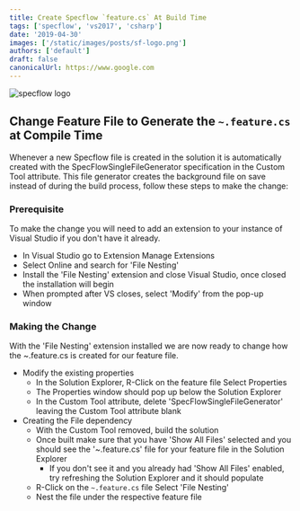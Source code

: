 ```yaml
---
title: Create Specflow `feature.cs` At Build Time
tags: ['specflow', 'vs2017', 'csharp']
date: '2019-04-30'
images: ['/static/images/posts/sf-logo.png']
authors: ['default']
draft: false
canonicalUrl: https://www.google.com
---
```


<Image
  className="w-full rounded-xl"
  alt="specflow logo"
  src="/static/images/posts/sf-logo.png"
  layout="responsive"
  width={450}
  height={250}
/>

## Change Feature File to Generate the `~.feature.cs` at Compile Time

Whenever a new Specflow file is created in the solution it is automatically created with the SpecFlowSingleFileGenerator specification in the Custom Tool attribute. This file generator creates the background file on save instead of during the build
process, follow these steps to make the change:

### Prerequisite

To make the change you will need to add an extension to your instance of Visual Studio if you don't have it already.

- In Visual Studio go to Extension Manage Extensions
- Select Online and search for 'File Nesting'
- Install the 'File Nesting' extension and close Visual Studio, once closed the installation will begin
- When prompted after VS closes, select 'Modify' from the pop-up window

### Making the Change

With the 'File Nesting' extension installed we are now ready to change how the ~.feature.cs is created for our feature file.

- Modify the existing properties
  - In the Solution Explorer, R-Click on the feature file Select Properties
  - The Properties window should pop up below the Solution Explorer
  - In the Custom Tool attribute, delete 'SpecFlowSingleFileGenerator' leaving the Custom Tool attribute blank
- Creating the File dependency
  - With the Custom Tool removed, build the solution
  - Once built make sure that you have 'Show All Files' selected and you should see the '~.feature.cs' file for your feature file in the Solution Explorer
    - If you don't see it and you already had 'Show All Files' enabled, try refreshing the Solution Explorer and it should populate
  - R-Click on the `~.feature.cs` file Select 'File Nesting'
  - Nest the file under the respective feature file
